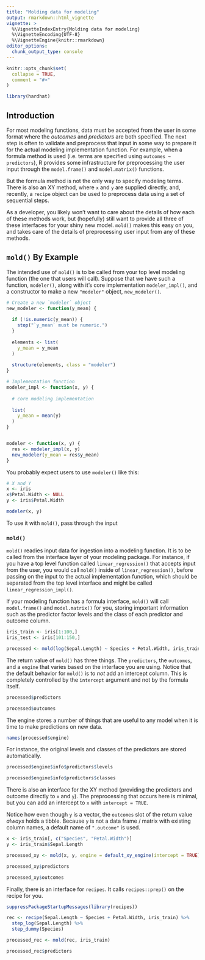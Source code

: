 ```yaml
---
title: "Molding data for modeling"
output: rmarkdown::html_vignette
vignette: >
  %\VignetteIndexEntry{Molding data for modeling}
  %\VignetteEncoding{UTF-8}
  %\VignetteEngine{knitr::rmarkdown}
editor_options: 
  chunk_output_type: console
---
```


```r
knitr::opts_chunk$set(
  collapse = TRUE,
  comment = "#>"
)
```

```r
library(hardhat)
```

## Introduction

For most modeling functions, data must be accepted from the user in some format where the _outcomes_ and _predictors_ are both specified. The next step is often to validate and preprocess that input in some way to prepare it for the actual modeling implementation function. For example, when a formula method is used (i.e. terms are specified using `outcomes ~ predictors`), R provides some infrastructure for preprocessing the user input through the `model.frame()` and `model.matrix()` functions. 

But the formula method is not the only way to specify modeling terms. There is also an XY method, where `x` and `y` are supplied directly, and, recently, a `recipe` object can be used to preprocess data using a set of sequential steps.

As a developer, you likely won't want to care about the details of how each of these methods work, but (hopefully) still want to provide all three of these interfaces for your shiny new model. `mold()` makes this easy on you, and takes care of the details of preprocessing user input from any of these methods.

## `mold()` By Example

The intended use of `mold()` is to be called from your top level modeling function (the one that users will call). Suppose that we have such a function, `modeler()`, along with it's core implementation `modeler_impl()`, and a constructor to make a new `"modeler"` object, `new_modeler()`.

```r
# Create a new `modeler` object
new_modeler <- function(y_mean) {
  
  if (!is.numeric(y_mean)) {
    stop("`y_mean` must be numeric.")
  }
  
  elements <- list(
    y_mean = y_mean
  )
  
  structure(elements, class = "modeler")
}

# Implementation function
modeler_impl <- function(x, y) {
  
  # core modeling implementation
  
  list(
    y_mean = mean(y)
  )
}


modeler <- function(x, y) {
  res <- modeler_impl(x, y)
  new_modeler(y_mean = res$y_mean)
}
```

You probably expect users to use `modeler()` like this:

```r
# X and Y
x <- iris
x$Petal.Width <- NULL
y <- iris$Petal.Width

modeler(x, y)
```


To use it with `mold()`, pass through the input

### `mold()`

`mold()` readies input data for ingestion into a modeling function. It is to be called from the interface layer of your modeling package. For instance, if you have a top level function called `linear_regression()` that accepts input from the user, you would call `mold()` inside of `linear_regression()`, before passing on the input to the actual implementation function, which should be separated from the top level interface and might be called `linear_regression_impl()`.

If your modeling function has a formula interface, `mold()` will call `model.frame()` and `model.matrix()` for you, storing important information such as the predictor factor levels and the class of each predictor and outcome column.

```r
iris_train <- iris[1:100,]
iris_test <- iris[101:150,]

processed <- mold(log(Sepal.Length) ~ Species + Petal.Width, iris_train)
```

The return value of `mold()` has three things. The `predictors`, the `outcomes`, and a `engine` that varies based on the interface you are using. Notice that the default behavior for `mold()` is to _not_ add an intercept column. This is completely controlled by the `intercept` argument and not by the formula itself.

```r
processed$predictors

processed$outcomes
```

The engine stores a number of things that are useful to any model when it is time to make predictions on new data.

```r
names(processed$engine)
```

For instance, the original levels and classes of the predictors are stored automatically.

```r
processed$engine$info$predictors$levels

processed$engine$info$predictors$classes
```

There is also an interface for the XY method (providing the predictors and outcome directly to `x` and `y`). The preprocessing that occurs here is minimal, but you can add an intercept to `x` with `intercept = TRUE`. 

Notice how even though `y` is a vector, the `outcomes` slot of the return value _always_ holds a tibble. Because `y` is not a data frame / matrix with existing column names, a default name of `".outcome"` is used.

```r
x <- iris_train[, c("Species", "Petal.Width")]
y <- iris_train$Sepal.Length

processed_xy <- mold(x, y, engine = default_xy_engine(intercept = TRUE))

processed_xy$predictors

processed_xy$outcomes
```

Finally, there is an interface for `recipes`. It calls `recipes::prep()` on the recipe for you.

```r
suppressPackageStartupMessages(library(recipes))

rec <- recipe(Sepal.Length ~ Species + Petal.Width, iris_train) %>%
  step_log(Sepal.Length) %>%
  step_dummy(Species)

processed_rec <- mold(rec, iris_train)

processed_rec$predictors
```

